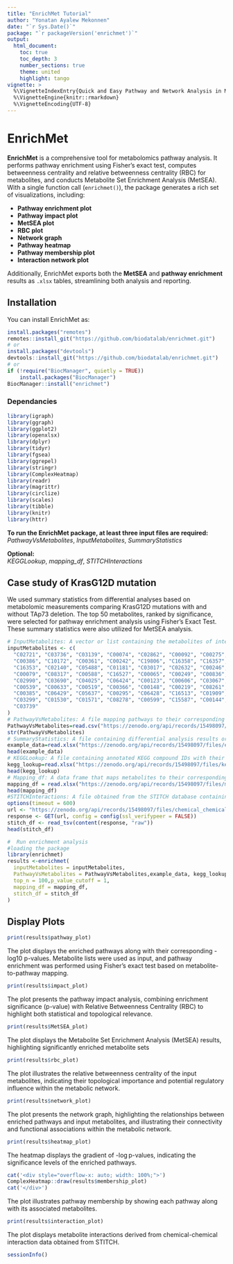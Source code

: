 ```yaml
---
title: "EnrichMet Tutorial"
author: "Yonatan Ayalew Mekonnen"
date: "`r Sys.Date()`"
package: "`r packageVersion('enrichmet')`"
output: 
  html_document:
    toc: true
    toc_depth: 3
    number_sections: true
    theme: united
    highlight: tango
vignette: >
  %\VignetteIndexEntry{Quick and Easy Pathway and Network Analysis in Metabolomics}
  %\VignetteEngine{knitr::rmarkdown}
  %\VignetteEncoding{UTF-8}
---
```


# EnrichMet

**EnrichMet** is a comprehensive tool for metabolomics pathway analysis. It performs pathway enrichment using Fisher’s exact test, computes betweenness centrality and relative betweenness centrality (RBC) for metabolites, and conducts Metabolite Set Enrichment Analysis (MetSEA). With a single function call (`enrichmet()`), the package generates a rich set of visualizations, including:

- **Pathway enrichment plot**
- **Pathway impact plot**
- **MetSEA plot**
- **RBC plot**
- **Network graph**
- **Pathway heatmap**
- **Pathway membership plot**
- **Interaction network plot**

Additionally, EnrichMet exports both the **MetSEA** and **pathway enrichment** results as `.xlsx` tables, streamlining both analysis and reporting.


## Installation

You can install EnrichMet as:

```r
install.packages("remotes")
remotes::install_git("https://github.com/biodatalab/enrichmet.git")
# or 
install.packages("devtools")
devtools::install_git("https://github.com/biodatalab/enrichmet.git")
# or
if (!require("BiocManager", quietly = TRUE))
    install.packages("BiocManager")
BiocManager::install("enrichmet")

```

### Dependancies

```r
library(igraph)
library(ggraph)
library(ggplot2)
library(openxlsx)
library(dplyr)
library(tidyr)
library(fgsea)
library(ggrepel)
library(stringr)
library(ComplexHeatmap)
library(readr)
library(magrittr)
library(circlize)
library(scales)
library(tibble)
library(knitr)
library(httr)
```


**To run the EnrichMet package, at least three input files are required:**  
*PathwayVsMetabolites*, *InputMetabolites*, *SummaryStatistics*

**Optional:**  
*KEGGLookup*, *mapping_df*, *STITCHInteractions*

## Case study of KrasG12D mutation

We used summary statistics from differential analyses based on metabolomic measurements comparing KrasG12D mutations with and without TAp73 deletion. The top 50 metabolites, ranked by significance, were selected for pathway enrichment analysis using Fisher’s Exact Test. These summary statistics were also utilized for MetSEA analysis.

```r
# InputMetabolites: A vector or list containing the metabolites of interest.
inputMetabolites <- c(
  "C02721", "C03736", "C03139", "C00074", "C02862", "C00092", "C00275",
  "C00386", "C10172", "C00361", "C00242", "C19806", "C16358", "C16357",
  "C16353", "C02140", "C05488", "C01181", "C03017", "C02632", "C00246",
  "C00079", "C08317", "C00588", "C16527", "C00065", "C00249", "C00836",
  "C02990", "C03690", "C04025", "C06424", "C00123", "C00606", "C03067",
  "C00539", "C00633", "C00519", "C00366", "C00148", "C00219", "C08261",
  "C00385", "C06429", "C05637", "C00295", "C06428", "C16513", "C01909",
  "C03299", "C01530", "C01571", "C08278", "C00599", "C15587", "C00144",
  "C03739"
)
# PathwayVsMetabolites: A file mapping pathways to their corresponding metabolites.
PathwayVsMetabolites=read.csv("https://zenodo.org/api/records/15498097/files/Human-PathwaysVsMetabolites.csv/content")
str(PathwayVsMetabolites)
# SummaryStatistics: A file containing differential analysis results or other relevant statistical outputs.
example_data=read.xlsx("https://zenodo.org/api/records/15498097/files/example_data.xlsx/content")
head(example_data)
# KEGGLookup: A file containing annotated KEGG compound IDs with their corresponding metabolite names.
kegg_lookup=read.xlsx("https://zenodo.org/api/records/15498097/files/kegg_lookup.xlsx/content")
head(kegg_lookup)
# Mapping_df: A data frame that maps metabolites to their corresponding STITCH IDs.
mapping_df = read.xlsx("https://zenodo.org/api/records/15498097/files/mapping_df.xlsx/content")
head(mapping_df)
#STITCHInteractions: A file obtained from the STITCH database containing chemical–chemical interaction information.
options(timeout = 600)  
url <- "https://zenodo.org/api/records/15498097/files/chemical_chemical.tsv/content"
response <- GET(url, config = config(ssl_verifypeer = FALSE))
stitch_df <- read_tsv(content(response, "raw"))
head(stitch_df)

#  Run enrichment analysis 
#loading the package
library(enrichmet)
results <-enrichmet(
  inputMetabolites = inputMetabolites,
  PathwayVsMetabolites = PathwayVsMetabolites,example_data, kegg_lookup,
  top_n = 100,p_value_cutoff = 1,
  mapping_df = mapping_df,
  stitch_df = stitch_df
)

```

## Display Plots

```r
print(results$pathway_plot)
```
The plot displays the enriched pathways along with their corresponding -log10 p-values. Metabolite lists were used as input, and pathway enrichment was performed using Fisher's exact test based on metabolite-to-pathway mapping.

```r
print(results$impact_plot)
```

The plot presents the pathway impact analysis, combining enrichment significance (p-value) with Relative Betweenness Centrality (RBC) to highlight both statistical and topological relevance.

```r
print(results$MetSEA_plot)
```
The plot displays the Metabolite Set Enrichment Analysis (MetSEA) results, highlighting significantly enriched metabolite sets

```r
print(results$rbc_plot)
```
The plot illustrates the relative betweenness centrality of the input metabolites, indicating their topological importance and potential regulatory influence within the metabolic network.
```r
print(results$network_plot)
```
The plot presents the network graph, highlighting the relationships between enriched pathways and input metabolites, and illustrating their connectivity and functional associations within the metabolic network.
```r
print(results$heatmap_plot)
```
The heatmap displays the gradient of -log p-values, indicating the significance levels of the enriched pathways.

```r
cat('<div style="overflow-x: auto; width: 100%;">')
ComplexHeatmap::draw(results$membership_plot)
cat('</div>')
```
The plot illustrates pathway membership by showing each pathway along with its associated metabolites.
```r
print(results$interaction_plot)
```
The plot displays metabolite interactions derived from chemical-chemical interaction data obtained from STITCH.

```r
sessionInfo()
```

